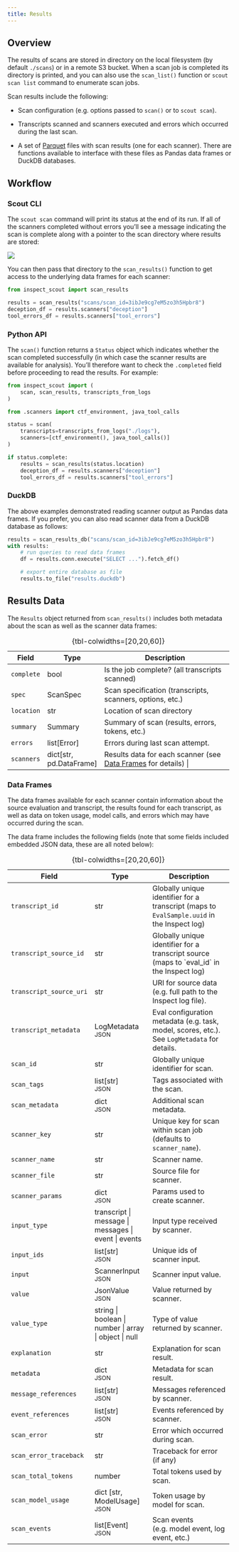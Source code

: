 ```yaml
---
title: Results
---
```


## Overview

The results of scans are stored in directory on the local filesystem (by default `./scans`) or in a remote S3 bucket. When a scan job is completed its directory is printed, and you can also use the `scan_list()` function or `scout scan list` command to enumerate scan jobs.

Scan results include the following:

-   Scan configuration (e.g. options passed to `scan()` or to `scout scan`).

-   Transcripts scanned and scanners executed and errors which occurred during the last scan.

-   A set of [Parquet](https://parquet.apache.org/docs/) files with scan results (one for each scanner). There are functions available to interface with these files as Pandas data frames or DuckDB databases.

## Workflow

### Scout CLI

The `scout scan` command will print its status at the end of its run. If all of the scanners completed without errors you'll see a message indicating the scan is complete along with a pointer to the scan directory where results are stored:

![](images/scan-complete.png)

You can then pass that directory to the `scan_results()` function to get access to the underlying data frames for each scanner:

``` python
from inspect_scout import scan_results

results = scan_results("scans/scan_id=3ibJe9cg7eM5zo3h5Hpbr8")
deception_df = results.scanners["deception"]
tool_errors_df = results.scanners["tool_errors"]
```

### Python API

The `scan()` function returns a `Status` object which indicates whether the scan completed successfully (in which case the scanner results are available for analysis). You'll therefore want to check the `.completed` field before proceeding to read the results. For example:

``` python
from inspect_scout import (
    scan, scan_results, transcripts_from_logs
)

from .scanners import ctf_environment, java_tool_calls

status = scan(
    transcripts=transcripts_from_logs("./logs"),
    scanners=[ctf_environment(), java_tool_calls()]
)

if status.complete:
    results = scan_results(status.location)
    deception_df = results.scanners["deception"]
    tool_errors_df = results.scanners["tool_errors"]
```

### DuckDB

The above examples demonstrated reading scanner output as Pandas data frames. If you prefer, you can also read scanner data from a DuckDB database as follows:

``` python
results = scan_results_db("scans/scan_id=3ibJe9cg7eM5zo3h5Hpbr8")
with results:
    # run queries to read data frames
    df = results.conn.execute("SELECT ...").fetch_df()

    # export entire database as file
    results.to_file("results.duckdb")
```

## Results Data

The `Results` object returned from `scan_results()` includes both metadata about the scan as well as the scanner data frames:

+------------+---------------------------+---------------------------------------------------------------------------------------------+
| Field      | Type                      | Description                                                                                 |
+============+===========================+=============================================================================================+
| `complete` | bool                      | Is the job complete? (all transcripts scanned)                                              |
+------------+---------------------------+---------------------------------------------------------------------------------------------+
| `spec`     | ScanSpec                  | Scan specification (transcripts, scanners, options, etc.)                                   |
+------------+---------------------------+---------------------------------------------------------------------------------------------+
| `location` | str                       | Location of scan directory                                                                  |
+------------+---------------------------+---------------------------------------------------------------------------------------------+
| `summary`  | Summary                   | Summary of scan (results, errors, tokens, etc.)                                             |
+------------+---------------------------+---------------------------------------------------------------------------------------------+
| `errors`   | list\[Error\]             | Errors during last scan attempt.                                                            |
+------------+---------------------------+---------------------------------------------------------------------------------------------+
| `scanners` | dict\[str, pd.DataFrame\] | Results data for each scanner (see [Data Frames](#scanner-data) for details) |
+------------+---------------------------+---------------------------------------------------------------------------------------------+

: {tbl-colwidths=\[20,20,60\]}

### Data Frames {#scanner-data}

```{=html}
<style type="text/css">
#scanner-data td:nth-child(2) {
  font-size: 0.9em;
  line-height: 1.2;
}
#scanner-data small {
  font-size: x-small;
}
</style>
```

The data frames available for each scanner contain information about the source evaluation and transcript, the results found for each transcript, as well as data on token usage, model calls, and errors which may have occurred during the scan.

The data frame includes the following fields (note that some fields included embedded JSON data, these are all noted below):

+-------------------------+--------------------------------------------------------+----------------------------------------------------------------------------------------------+
| Field                   | Type                                                   | Description                                                                                  |
+=========================+========================================================+==============================================================================================+
| `transcript_id`         | str                                                    | Globally unique identifier for a transcript (maps to `EvalSample.uuid` in the Inspect log)   |
+-------------------------+--------------------------------------------------------+----------------------------------------------------------------------------------------------+
| `transcript_source_id`  | str                                                    | Globally unique identifier for a transcript source (maps to \`eval_id\` in the Inspect log)  |
+-------------------------+--------------------------------------------------------+----------------------------------------------------------------------------------------------+
| `transcript_source_uri` | str                                                    | URI for source data (e.g. full path to the Inspect log file).                                |
+-------------------------+--------------------------------------------------------+----------------------------------------------------------------------------------------------+
| `transcript_metadata`   | LogMetadata <small>JSON</small>                        | Eval configuration metadata (e.g. task, model, scores, etc.). See `LogMetadata` for details. |
+-------------------------+--------------------------------------------------------+----------------------------------------------------------------------------------------------+
| `scan_id`               | str                                                    | Globally unique identifier for scan.                                                         |
+-------------------------+--------------------------------------------------------+----------------------------------------------------------------------------------------------+
| `scan_tags`             | list\[str\]\                                           | Tags associated with the scan.                                                               |
|                         | <small>JSON</small>                                    |                                                                                              |
+-------------------------+--------------------------------------------------------+----------------------------------------------------------------------------------------------+
| `scan_metadata`         | dict<br/><small>JSON</small>                           | Additional scan metadata.                                                                    |
+-------------------------+--------------------------------------------------------+----------------------------------------------------------------------------------------------+
| `scanner_key`           | str                                                    | Unique key for scan within scan job (defaults to `scanner_name`).                            |
+-------------------------+--------------------------------------------------------+----------------------------------------------------------------------------------------------+
| `scanner_name`          | str                                                    | Scanner name.                                                                                |
+-------------------------+--------------------------------------------------------+----------------------------------------------------------------------------------------------+
| `scanner_file`          | str                                                    | Source file for scanner.                                                                     |
+-------------------------+--------------------------------------------------------+----------------------------------------------------------------------------------------------+
| `scanner_params`        | dict<br/><small>JSON</small>                           | Params used to create scanner.                                                               |
+-------------------------+--------------------------------------------------------+----------------------------------------------------------------------------------------------+
| `input_type`            | transcript \| message \| messages \| event \| events   | Input type received by scanner.                                                              |
+-------------------------+--------------------------------------------------------+----------------------------------------------------------------------------------------------+
| `input_ids`             | list\[str\]<br/><small>JSON</small>                    | Unique ids of scanner input.                                                                 |
+-------------------------+--------------------------------------------------------+----------------------------------------------------------------------------------------------+
| `input`                 | ScannerInput<br/><small>JSON</small>                   | Scanner input value.                                                                         |
+-------------------------+--------------------------------------------------------+----------------------------------------------------------------------------------------------+
| `value`                 | JsonValue<br/><small>JSON</small>                      | Value returned by scanner.                                                                   |
+-------------------------+--------------------------------------------------------+----------------------------------------------------------------------------------------------+
| `value_type`            | string \| boolean \| number \| array \| object \| null | Type of value returned by scanner.                                                           |
+-------------------------+--------------------------------------------------------+----------------------------------------------------------------------------------------------+
| `explanation`           | str                                                    | Explanation for scan result.                                                                 |
+-------------------------+--------------------------------------------------------+----------------------------------------------------------------------------------------------+
| `metadata`              | dict<br/><small>JSON</small>                           | Metadata for scan result.                                                                    |
+-------------------------+--------------------------------------------------------+----------------------------------------------------------------------------------------------+
| `message_references`    | list\[str\]<br/><small>JSON</small>                    | Messages referenced by scanner.                                                              |
+-------------------------+--------------------------------------------------------+----------------------------------------------------------------------------------------------+
| `event_references`      | list\[str\]<br/><small>JSON</small>                    | Events referenced by scanner.                                                                |
+-------------------------+--------------------------------------------------------+----------------------------------------------------------------------------------------------+
| `scan_error`            | str                                                    | Error which occurred during scan.                                                            |
+-------------------------+--------------------------------------------------------+----------------------------------------------------------------------------------------------+
| `scan_error_traceback`  | str                                                    | Traceback for error (if any)                                                                 |
+-------------------------+--------------------------------------------------------+----------------------------------------------------------------------------------------------+
| `scan_total_tokens`     | number                                                 | Total tokens used by scan.                                                                   |
+-------------------------+--------------------------------------------------------+----------------------------------------------------------------------------------------------+
| `scan_model_usage`      | dict \[str, ModelUsage\]<br/><small>JSON</small>       | Token usage by model for scan.                                                               |
+-------------------------+--------------------------------------------------------+----------------------------------------------------------------------------------------------+
| `scan_events`           | list\[Event\]<br/><small>JSON</small>                  | Scan events (e.g. model event, log event, etc.)                                              |
+-------------------------+--------------------------------------------------------+----------------------------------------------------------------------------------------------+

: {tbl-colwidths=\[20,20,60\]}